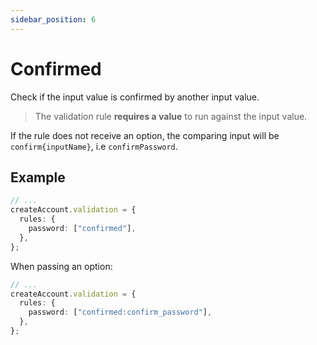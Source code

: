 ```yaml
---
sidebar_position: 6
---
```


# Confirmed

Check if the input value is confirmed by another input value.

> The validation rule **requires a value** to run against the input value.

If the rule does not receive an option, the comparing input will be `confirm{inputName}`, i.e `confirmPassword`.

## Example

```ts title="src/app/users/controllers/create-account.ts"
// ...
createAccount.validation = {
  rules: {
    password: ["confirmed"],
  },
};
```

When passing an option:

```ts title="src/app/users/controllers/create-account.ts"
// ...
createAccount.validation = {
  rules: {
    password: ["confirmed:confirm_password"],
  },
};
```